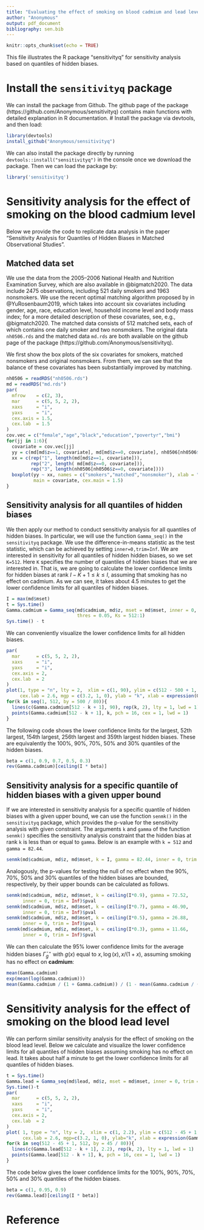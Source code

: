 ```yaml
---
title: "Evaluating the effect of smoking on blood cadmium and lead levels using the developed package `sensitivityq`"
author: "Anonymous"
output: pdf_document
bibliography: sen.bib 
---
```


```r
knitr::opts_chunk$set(echo = TRUE)
```

This file illustrates the R package "sensitivityq" for sensitivity analysis based on quantiles of hidden biases. 


# Install the `sensitivityq` package

We can install the package from Github. The github page of the package (https://github.com/Anonymous/sensitivityq) contains main functions with detailed explanation in R documentation. 
# Install the package via devtools, and then load:
```r
library(devtools)
install_github("Anonymous/sensitivityq")
```

We can also install the package directly by running `devtools::install("sensitivityq")` in the console once we download the package. Then we can load the package by:
```r
library('sensitivityq')
```



# Sensitivity analysis for the effect of smoking on the blood cadmium level

Below we provide the code to replicate data analysis in the paper "Sensitivity Analysis for Quantiles of Hidden Biases in Matched Observational Studies". 


## Matched data set
We use the data from the 2005–2006 National Health and Nutrition Examination Survey, which are also available in @bigmatch2020. 
The data include 2475 observations, including 521 daily smokers and 1963 nonsmokers. 
We use the recent optimal matching algorithm proposed by in @YuRosenbaum2019, which takes into account six covariates including gender, age, race, education level, household income level and body mass index; for a more detailed description of these covariates, see, e.g., @bigmatch2020. The matched data consists of 512 matched sets, each of which contains one daily smoker and two nonsmokers.
The original data `nh0506.rds` and the matched data `md.rds` are both available on the github page of the package (https://github.com/Anonymous/sensitivityq).

We first show the box plots of the six covariates for smokers, matched nonsmokers and original nonsmokers. From them, we can see that the balance of these covariates has been substantially improved by matching.

```r
nh0506 = readRDS("nh0506.rds")
md = readRDS("md.rds")
par(
  mfrow    = c(2, 3),
  mar      = c(5, 5, 2, 2),
  xaxs     = "i",
  yaxs     = "i",
  cex.axis = 1.5,
  cex.lab  = 1.5
)
cov.vec = c("female","age","black","education","povertyr","bmi")
for(jj in 1:6){
  covariate = cov.vec[jj]
  yy = c(md[md$z==1, covariate], md[md$z==0, covariate], nh0506[nh0506$z==0, covariate])
  xx = c(rep("1", length(md[md$z==1, covariate])),
         rep("2", length( md[md$z==0, covariate])),
         rep("3", length(nh0506[nh0506$z==0, covariate])))
  boxplot(yy ~ xx, names = c("smokers","matched","nonsmoker"), xlab = "",
          main = covariate, cex.main = 1.5)
}
```

## Sensitivity analysis for all quantiles of hidden biases
We then apply our method to conduct sensitivity analysis for all quantiles of hidden biases. 
In particular, we will use the function `Gamma_seq()` in the `sensitivityq` package. 
We use the difference-in-means statistic as the test statistic, which can be achieved by setting `inner=0,trim=Inf`. 
We are interested in sensitivity for all quantiles of hidden hidden biases, so we set `K=512`. 
Here `K` specifies the number of quantiles of hidden biases that we are interested in. That is, we are going to calculate the lower confidence limits for hidden biases at rank $I-K + 1 \le k\le I$, assuming that smoking has no effect on cadmium. 
As we can see, it takes about 4.5 minutes to get the lower confidence limits for all quantiles of hidden biases.
```r
I = max(md$mset)
t = Sys.time()
Gamma.cadmium = Gamma_seq(md$cadmium, md$z, mset = md$mset, inner = 0, trim = Inf, 
                          thres = 0.05, Ks = 512:1)
Sys.time() - t
```


We can conveniently visualize the lower confidence limits for all hidden biases. 
```r
par(
  mar      = c(5, 5, 2, 2),
  xaxs     = "i",
  yaxs     = "i",
  cex.axis = 2,
  cex.lab  = 2
)
plot(1, type = "n", lty = 2,  xlim = c(1, 90), ylim = c(512 - 500 + 1, 512),
     cex.lab = 2.6, mgp = c(3.2, 1, 0), ylab = "k", xlab = expression(Gamma[0]))
for(k in seq(1, 512, by = 500 / 80)){
  lines(c(Gamma.cadmium[512 - k + 1], 90), rep(k, 2), lty = 1, lwd = 1)
  points(Gamma.cadmium[512 - k + 1], k, pch = 16, cex = 1, lwd = 1)
}
```

The following code shows the lower confidence limits for the largest, 52th largest, 154th largest, 256th largest and 359th largest hidden biases. These are equivalently the $100\%$, $90\%$, $70\%$, $50\%$ and $30\%$ quantiles of the hidden biases.
```r
beta = c(1, 0.9, 0.7, 0.5, 0.3)
rev(Gamma.cadmium)[ceiling(I * beta)]
```

## Sensitivity analysis for a specific quantile of hidden biases with a given upper bound
If we are interested in sensitivity analysis for a specific quantile of hidden biases with a given upper bound, we can use the function `senmk()` in the `sensitivityq` package, which provides the p-value for the sensitivity analysis with given constraint. 
The arguments `k` and `gamma` of the function `senmk()` specifies the sensitivity analysis constraint that the hidden bias at rank `k` is less than or equal to `gamma`.
Below is an example with `k = 512` and `gamma = 82.44`.

```r
senmk(md$cadmium, md$z, md$mset, k = I, gamma = 82.44, inner = 0, trim = Inf)$pval
```

Analogously, the p-values for testing the null of no effect when the $90\%$, $70\%$, $50\%$ and $30\%$ quantiles of the hidden biases are bounded, respectively, by their upper bounds can be calculated as follows. 
```r
senmk(md$cadmium, md$z, md$mset, k = ceiling(I*0.9), gamma = 72.52, 
      inner = 0, trim = Inf)$pval
senmk(md$cadmium, md$z, md$mset, k = ceiling(I*0.7), gamma = 46.90, 
      inner = 0, trim = Inf)$pval
senmk(md$cadmium, md$z, md$mset, k = ceiling(I*0.5), gamma = 26.88, 
      inner = 0, trim = Inf)$pval
senmk(md$cadmium, md$z, md$mset, k = ceiling(I*0.3), gamma = 11.66, 
      inner = 0, trim = Inf)$pval
```
We can then calculate the 95\% lower confidence limits for the average hidden biases $\bar \Gamma_g^\star$ with $g(x)$ equal to $x,\log(x),x/(1+x)$, assuming smoking has no effect on $\textbf{cadmium}$:

```r
mean(Gamma.cadmium)
exp(mean(log(Gamma.cadmium)))
mean(Gamma.cadmium / (1 + Gamma.cadmium)) / (1 - mean(Gamma.cadmium / (1 + Gamma.cadmium)))
```

# Sensitivity analysis for the effect of smoking on the blood lead level

We can perform similar sensitivity analysis for the effect of smoking on the blood lead level. 
Below we calculate and visualize the lower confidence limits for all quantiles of hidden biases assuming smoking has no effect on lead. 
It takes about half a minute to get the lower confidence limits for all quantiles of hidden biases.
```r
t = Sys.time()
Gamma.lead = Gamma_seq(md$lead, md$z, mset = md$mset, inner = 0, trim = Inf, thres = 0.05, Ks = 512:1)
Sys.time()-t
par(
  mar      = c(5, 5, 2, 2),
  xaxs     = "i",
  yaxs     = "i",
  cex.axis = 2,
  cex.lab  = 2
)
plot( 1, type = "n", lty = 2,  xlim = c(1, 2.2), ylim = c(512 - 45 + 1, 512),
      cex.lab = 2.6, mgp=c(3.2, 1, 0), ylab="k", xlab = expression(Gamma[0]))
for(k in seq(512 - 45 + 1, 512, by = 45 / 80)){
  lines(c(Gamma.lead[512 - k + 1], 2.2), rep(k, 2), lty = 1, lwd = 1)
  points(Gamma.lead[512 - k + 1], k, pch = 16, cex = 1, lwd = 1)
}
```

The code below gives the lower confidence limits for the 100\%, 90\%, 70\%, 50\% and 30\% quantiles of the hidden biases. 
```r
beta = c(1, 0.95, 0.9)
rev(Gamma.lead)[ceiling(I * beta)]
```

# Reference

